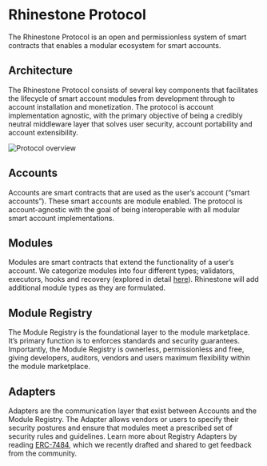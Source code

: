 # Rhinestone Protocol

The Rhinestone Protocol is an open and permissionless system of smart contracts that enables a modular ecosystem for smart accounts.

## Architecture

The Rhinestone Protocol consists of several key components that facilitates the lifecycle of smart account modules from development through to account installation and monetization. The protocol is account implementation agnostic, with the primary objective of being a credibly neutral middleware layer that solves user security, account portability and account extensibility.

![Protocol overview](/protocol.png)

## Accounts

Accounts are smart contracts that are used as the user’s account (“smart accounts”). These smart accounts are module enabled. The protocol is account-agnostic with the goal of being interoperable with all modular smart account implementations.

## Modules

Modules are smart contracts that extend the functionality of a user’s account. We categorize modules into four different types; validators, executors, hooks and recovery (explored in detail [here](/modulekit/modules)). Rhinestone will add additional module types as they are formulated.

## Module Registry

The Module Registry is the foundational layer to the module marketplace. It’s primary function is to enforces standards and security guarantees. Importantly, the Module Registry is ownerless, permissionless and free, giving developers, auditors, vendors and users maximum flexibility within the module marketplace.

## Adapters

Adapters are the communication layer that exist between Accounts and the Module Registry. The Adapter allows vendors or users to specify their security postures and ensure that modules meet a prescribed set of security rules and guidelines. Learn more about Registry Adapters by reading [ERC-7484](https://eips.ethereum.org/EIPS/eip-7484), which we recently drafted and shared to get feedback from the community.
